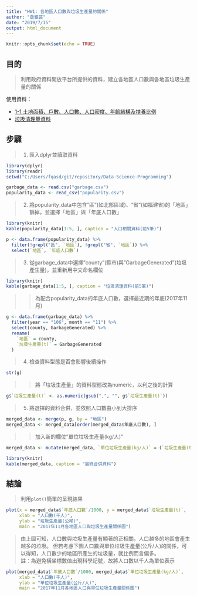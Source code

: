 ```yaml
---
title: "HW1: 各地區人口數與垃圾生產量的關係"
author: "詹雅芸"
date: "2019/7/15"
output: html_document
---
```


```r
knitr::opts_chunk$set(echo = TRUE)
```

## 目的

>利用政府資料開放平台所提供的資料，建立各地區人口數與各地區垃圾生產量的關係  

使用資料：  

* [1-1 土地面積、戶數、人口數、人口密度、年齡結構及扶養比例](https://data.gov.tw/dataset/6326)
* [垃圾清理量資料](https://data.gov.tw/dataset/89022)

## 步驟

>1. 匯入dplyr並讀取資料
```r
library(dplyr)
library(readr)
setwd("C:/Users/fqasd/git/repository/Data-Science-Programming")

garbage_data <- read.csv("garbage.csv")
popularity_data <- read_csv("popularity.csv")
```
>2. 將popularity_data中包含"區"(如北部區域)、"省"(如福建省)的「地區」篩掉，並選擇「地區」與「年底人口數」
```r
library(knitr)
kable(popularity_data[1:5, ], caption = "人口相關資料(前5筆)")
```

```r
p <- data.frame(popularity_data) %>%
  filter(!grepl("區", `地區`), !grepl("省", `地區`)) %>%
  select(`地區`, `年底人口數`)
```
>3. 從garbage_data中選擇"county"(縣市)與"GarbageGenerated"(垃圾產生量)，並重新用中文命名欄位
```r
library(knitr)
kable(garbage_data[1:5, ], caption = "垃圾清理資料(前5筆)")
```

>>  為配合popularity_data的年底人口數，選擇最近期的年底(2017年11月)
```r
g <- data.frame(garbage_data) %>% 
  filter(year == "106", month == "11") %>%
  select(county, GarbageGenerated) %>%
  rename(
    `地區` = county, 
    `垃圾生產量(t)` = GarbageGenerated
  )
```
>4. 檢查資料型態是否會影響後續操作  
```r
str(g)
```
>>  將「垃圾生產量」的資料型態改為numeric，以利之後的計算
```r
g$`垃圾生產量(t)` <- as.numeric(gsub(",", "", g$`垃圾生產量(t)`))

```
>5. 將選擇的資料合併，並依照人口數由小到大排序
```r
merged_data <- merge(p, g, by = "地區")
merged_data <- merged_data[order(merged_data$年底人口數), ]

```
>> 加入新的欄位"單位垃圾生產量(kg/人)"
```r
merged_data <- mutate(merged_data, `單位垃圾生產量(kg/人)` = (`垃圾生產量(t)`/年底人口數)*1000)
```

```r
library(knitr)
kable(merged_data, caption = "最終合併資料")
```

## 結論
> 利用`plot()`簡單的呈現結果  
```r
plot(x = merged_data$`年底人口數`/1000, y = merged_data$`垃圾生產量(t)`,
     xlab = "人口數(千人)", 
     ylab = "垃圾生產量(公噸)",
     main = "2017年11月各地區人口與垃圾生產量關係圖")
```  

> 由上圖可知，人口數與垃圾生產量有顯著的正相關，人口越多的地區會產生越多的垃圾。  但若考慮下圖人口數與單位垃圾生產量(公斤/人)的關係，可以得知，人口數少的地區所產生的垃圾量，就比例而言偏多。  
> 註：為避免橫坐標數值出現科學記號，故將人口數以千人為單位表示
```r
plot(merged_data$`年底人口數`/1000, merged_data$`單位垃圾生產量(kg/人)`,
     xlab = "人口數(千人)",
     ylab = "單位垃圾生產量(公斤/人)",
     main = "2017年11月各地區人口與單位垃圾生產量關係圖")
```  